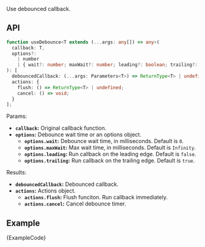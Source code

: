 
Use debounced callback.

## API

```ts
function useDebounce<T extends (...args: any[]) => any>(
  callback: T,
  options?:
    | number
    | { wait?: number; maxWait?: number; leading?: boolean; trailing?: boolean }
): [
  debouncedCallback: (...args: Parameters<T>) => ReturnType<T> | undefined,
  actions: {
    flush: () => ReturnType<T> | undefined;
    cancel: () => void;
  }
];
```

Params:

- **`callback`:** Original callback function.
- **`options`:** Debounce wait time or an options object.
  - **`options.wait`:** Debounce wait time, in milliseconds. Default is `0`.
  - **`options.maxWait`:** Max wait time, in milliseconds. Default is `Infinity`.
  - **`options.leading`:** Run callback on the leading edge. Default is `false`.
  - **`options.trailing`:** Run callback on the trailing edge. Default is `true`.

Results:

- **`debouncedCallback`:** Debounced callback.
- **`actions`:** Actions object.
  - **`actions.flush`:** Flush funciton. Run callback immediately.
  - **`actions.cancel`:** Cancel debounce timer.

## Example

<ExampleBlock>
  <Example />
</ExampleBlock>
<CodeBlock language="tsx">{ExampleCode}</CodeBlock>
